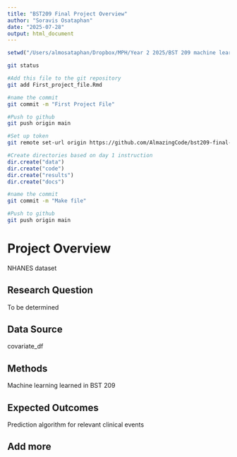 ```yaml
---
title: "BST209 Final Project Overview"
author: "Soravis Osataphan"
date: "2025-07-28"
output: html_document
---
```


```r
setwd("/Users/almosataphan/Dropbox/MPH/Year 2 2025/BST 209 machine learning/Codes")
```


```bash
git status
```
```bash
#Add this file to the git repository
git add First_project_file.Rmd

#name the commit
git commit -m "First Project File"

#Push to github
git push origin main

#Set up token
git remote set-url origin https://github.com/AlmazingCode/bst209-final-project
```
```r
#Create directories based on day 1 instruction
dir.create("data")
dir.create("code")
dir.create("results")
dir.create("docs")
```

```bash
#name the commit
git commit -m "Make file"

#Push to github
git push origin main
```




# Project Overview
NHANES dataset

## Research Question
To be determined

## Data Source
covariate_df

## Methods
Machine learning learned in BST 209

## Expected Outcomes
Prediction algorithm for relevant clinical events

## Add more